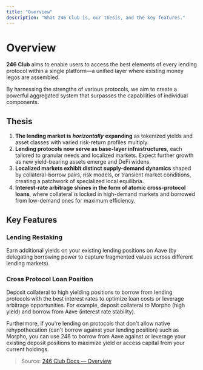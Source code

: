 ```yaml
---
title: "Overview"
description: "What 246 Club is, our thesis, and the key features."
---
```


# Overview

**246 Club** aims to enable users to access the best elements of every lending protocol within a single platform—a unified layer where existing money legos are assembled.

By harnessing the strengths of various protocols, we aim to create a powerful aggregated system that surpasses the capabilities of individual components.

## Thesis

1. **The lending market is** _**horizontally**_ **expanding** as tokenized yields and asset classes with varied risk-return profiles multiply.
2. **Lending protocols now serve as base-layer infrastructures**, each tailored to granular needs and localized markets. Expect further growth as new yield-bearing assets emerge and DeFi widens.
3. **Localized markets exhibit distinct supply-demand dynamics** shaped by collateral-borrow pairs, risk models, or transient market conditions, creating a patchwork of specialized local equilibria.
4. **Interest-rate arbitrage shines in the form of atomic cross-protocol loans**, where collateral is locked in high-demand markets and borrowed from low-demand ones for maximum efficiency.

## Key Features

### Lending Restaking

Earn additional yields on your existing lending positions on Aave (by delegating borrowing power to capture fragmented values across different lending markets).

### Cross Protocol Loan Position

Deposit collateral to high yielding positions to borrow from lending protocols with the best interest rates to optimize loan costs or leverage arbitrage opportunities. For example, deposit collateral to Morpho (high yield) and borrow from Aave (interest rate stability).

Furthermore, if you're lending on protocols that don't allow native rehypothecation (can't borrow against your lending position) such as Morpho, you can use 246 to borrow from Aave against or leverage your existing deposit positions to maximize yield or access capital from your current holdings.

> Source: [246 Club Docs — Overview](https://246-club.gitbook.io/docs)


